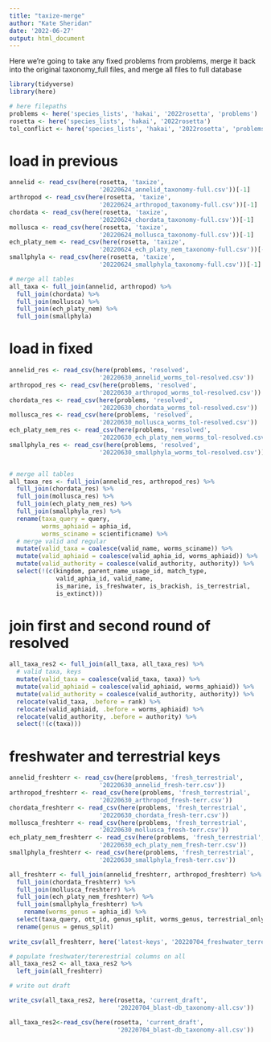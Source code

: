 ```yaml
---
title: "taxize-merge"
author: "Kate Sheridan"
date: '2022-06-27'
output: html_document
---
```



Here we're going to take any fixed problems from problems, merge it back into the original taxonomy_full files, and merge all files to full database

```r
library(tidyverse)
library(here)

# here filepaths
problems <- here('species_lists', 'hakai', '2022rosetta', 'problems')
rosetta <- here('species_lists', 'hakai', '2022rosetta')
tol_conflict <- here('species_lists', 'hakai', '2022rosetta', 'problems', 'tol_conflict')
```

# load in previous
```r
annelid <- read_csv(here(rosetta, 'taxize',
                         '20220624_annelid_taxonomy-full.csv'))[-1]
arthropod <- read_csv(here(rosetta, 'taxize',
                         '20220624_arthropod_taxonomy-full.csv'))[-1]
chordata <- read_csv(here(rosetta, 'taxize',
                         '20220624_chordata_taxonomy-full.csv'))[-1]
mollusca <- read_csv(here(rosetta, 'taxize',
                         '20220624_mollusca_taxonomy-full.csv'))[-1]
ech_platy_nem <- read_csv(here(rosetta, 'taxize',
                         '20220624_ech_platy_nem_taxonomy-full.csv'))[-1]
smallphyla <- read_csv(here(rosetta, 'taxize',
                         '20220624_smallphyla_taxonomy-full.csv'))[-1]

# merge all tables
all_taxa <- full_join(annelid, arthropod) %>%
  full_join(chordata) %>%
  full_join(mollusca) %>%
  full_join(ech_platy_nem) %>%
  full_join(smallphyla)
```


# load in fixed


```r
annelid_res <- read_csv(here(problems, 'resolved',
                         '20220630_annelid_worms_tol-resolved.csv'))
arthropod_res <- read_csv(here(problems, 'resolved',
                         '20220630_arthropod_worms_tol-resolved.csv'))
chordata_res <- read_csv(here(problems, 'resolved',
                         '20220630_chordata_worms_tol-resolved.csv'))
mollusca_res <- read_csv(here(problems, 'resolved',
                         '20220630_mollusca_worms_tol-resolved.csv'))
ech_platy_nem_res <- read_csv(here(problems, 'resolved',
                         '20220630_ech_platy_nem_worms_tol-resolved.csv'))
smallphyla_res <- read_csv(here(problems, 'resolved',
                         '20220630_smallphyla_worms_tol-resolved.csv'))


# merge all tables
all_taxa_res <- full_join(annelid_res, arthropod_res) %>%
  full_join(chordata_res) %>%
  full_join(mollusca_res) %>%
  full_join(ech_platy_nem_res) %>%
  full_join(smallphyla_res) %>%
  rename(taxa_query = query,
         worms_aphiaid = aphia_id,
         worms_sciname = scientificname) %>%
  # merge valid and regular
  mutate(valid_taxa = coalesce(valid_name, worms_sciname)) %>%
  mutate(valid_aphiaid = coalesce(valid_aphia_id, worms_aphiaid)) %>%
  mutate(valid_authority = coalesce(valid_authority, authority)) %>%
  select(!(c(kingdom, parent_name_usage_id, match_type, 
             valid_aphia_id, valid_name,
             is_marine, is_freshwater, is_brackish, is_terrestrial, 
             is_extinct)))
```


# join first and second round of resolved

```r
all_taxa_res2 <- full_join(all_taxa, all_taxa_res) %>%
  # valid taxa, keys
  mutate(valid_taxa = coalesce(valid_taxa, taxa)) %>%
  mutate(valid_aphiaid = coalesce(valid_aphiaid, worms_aphiaid)) %>%
  mutate(valid_authority = coalesce(valid_authority, authority)) %>%
  relocate(valid_taxa, .before = rank) %>%
  relocate(valid_aphiaid, .before = worms_aphiaid) %>%
  relocate(valid_authority, .before = authority) %>%
  select(!(c(taxa)))
```


# freshwater and terrestrial keys

```r
annelid_freshterr <- read_csv(here(problems, 'fresh_terrestrial',
                         '20220630_annelid_fresh-terr.csv'))
arthropod_freshterr <- read_csv(here(problems, 'fresh_terrestrial',
                         '20220630_arthropod_fresh-terr.csv'))
chordata_freshterr <- read_csv(here(problems, 'fresh_terrestrial',
                         '20220630_chordata_fresh-terr.csv'))
mollusca_freshterr <- read_csv(here(problems, 'fresh_terrestrial',
                         '20220630_mollusca_fresh-terr.csv'))
ech_platy_nem_freshterr <- read_csv(here(problems, 'fresh_terrestrial',
                         '20220630_ech_platy_nem_fresh-terr.csv'))
smallphyla_freshterr <- read_csv(here(problems, 'fresh_terrestrial',
                         '20220630_smallphyla_fresh-terr.csv'))

all_freshterr <- full_join(annelid_freshterr, arthropod_freshterr) %>%
  full_join(chordata_freshterr) %>%
  full_join(mollusca_freshterr) %>%
  full_join(ech_platy_nem_freshterr) %>%
  full_join(smallphyla_freshterr) %>%
    rename(worms_genus = aphia_id) %>%
  select(taxa_query, ott_id, genus_split, worms_genus, terrestrial_only, freshwater_only) %>%
  rename(genus = genus_split)
  
write_csv(all_freshterr, here('latest-keys', '20220704_freshwater_terrestrial.csv'))

```


```r
# populate freshwater/tererestrial columns on all
all_taxa_res2 <- all_taxa_res2 %>%
  left_join(all_freshterr)

# write out draft

write_csv(all_taxa_res2, here(rosetta, 'current_draft',
                              '20220704_blast-db_taxonomy-all.csv'))
```


```r

all_taxa_res2<-read_csv(here(rosetta, 'current_draft',
                              '20220704_blast-db_taxonomy-all.csv'))
```




